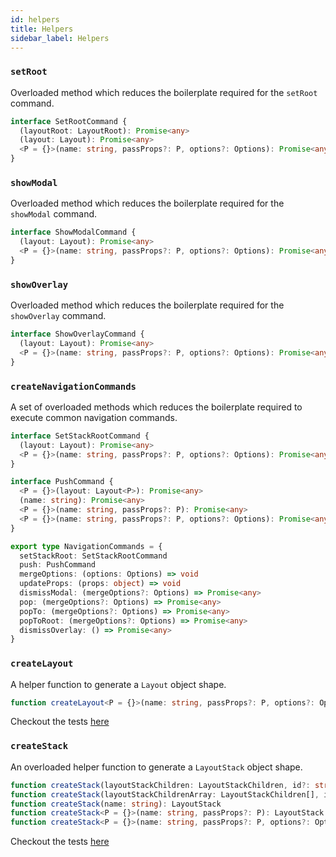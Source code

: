 ```yaml
---
id: helpers
title: Helpers
sidebar_label: Helpers
---
```


### `setRoot`

Overloaded method which reduces the boilerplate required for the `setRoot` command.

```ts
interface SetRootCommand {
  (layoutRoot: LayoutRoot): Promise<any>
  (layout: Layout): Promise<any>
  <P = {}>(name: string, passProps?: P, options?: Options): Promise<any>
}
```

### `showModal`

Overloaded method which reduces the boilerplate required for the `showModal` command.

```ts
interface ShowModalCommand {
  (layout: Layout): Promise<any>
  <P = {}>(name: string, passProps?: P, options?: Options): Promise<any>
}
```

### `showOverlay`

Overloaded method which reduces the boilerplate required for the `showOverlay` command.

```ts
interface ShowOverlayCommand {
  (layout: Layout): Promise<any>
  <P = {}>(name: string, passProps?: P, options?: Options): Promise<any>
}
```

### `createNavigationCommands`

A set of overloaded methods which reduces the boilerplate required to execute common navigation commands.

```ts
interface SetStackRootCommand {
  (layout: Layout): Promise<any>
  <P = {}>(name: string, passProps?: P, options?: Options): Promise<any>
}

interface PushCommand {
  <P = {}>(layout: Layout<P>): Promise<any>
  (name: string): Promise<any>
  <P = {}>(name: string, passProps?: P): Promise<any>
  <P = {}>(name: string, passProps?: P, options?: Options): Promise<any>
}

export type NavigationCommands = {
  setStackRoot: SetStackRootCommand
  push: PushCommand
  mergeOptions: (options: Options) => void
  updateProps: (props: object) => void
  dismissModal: (mergeOptions?: Options) => Promise<any>
  pop: (mergeOptions?: Options) => Promise<any>
  popTo: (mergeOptions?: Options) => Promise<any>
  popToRoot: (mergeOptions?: Options) => Promise<any>
  dismissOverlay: () => Promise<any>
}
```

### `createLayout`

A helper function to generate a `Layout` object shape.

```ts
function createLayout<P = {}>(name: string, passProps?: P, options?: Options): Layout
```

Checkout the tests [here](https://github.com/underscopeio/react-native-navigation-hooks/src/helpers/createLayout.test.ts)

### `createStack`

An overloaded helper function to generate a `LayoutStack` object shape.

```ts
function createStack(layoutStackChildren: LayoutStackChildren, id?: string, options?: Options): LayoutStack
function createStack(layoutStackChildrenArray: LayoutStackChildren[], id?: string, options?: Options): LayoutStack
function createStack(name: string): LayoutStack
function createStack<P = {}>(name: string, passProps?: P): LayoutStack
function createStack<P = {}>(name: string, passProps?: P, options?: Options): LayoutStack
```

Checkout the tests [here](https://github.com/underscopeio/react-native-navigation-hooks/src/helpers/createStack.test.ts)
